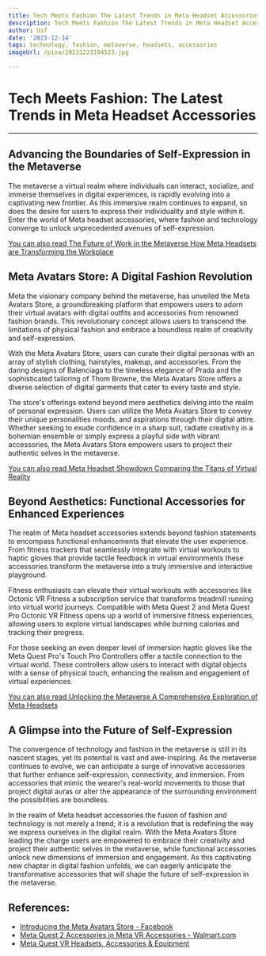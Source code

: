 ```yaml
---
title: Tech Meets Fashion The Latest Trends in Meta Headset Accessories
description: Tech Meets Fashion The Latest Trends in Meta Headset Accessories
author: Usf
date: '2023-12-14'
tags: technology, fashion, metaverse, headsets, accessories
imageUrl: /pixa/20231223104523.jpg

---
```

# Tech Meets Fashion: The Latest Trends in Meta  Headset Accessories

---
## Advancing the Boundaries of  Self-Expression in the Metaverse

The metaverse a virtual  realm where individuals can interact, socialize, and immerse themselves in digital experiences, is rapidly evolving into a captivating new  frontier. As this immersive realm continues to expand, so does the desire for users to express their individuality and  style within it. Enter the world  of Meta headset accessories, where fashion and  technology  converge to unlock unprecedented avenues of self-expression.

[You can also read The Future of Work in the Metaverse How Meta Headsets are Transforming the Workplace](The%20Future%20of%20Work%20in%20the%20Metaverse%20How%20Meta%20Headsets%20are%20Transforming%20the%20Workplace)


## Meta Avatars Store:  A  Digital Fashion Revolution

Meta the visionary company behind the metaverse, has unveiled the Meta Avatars Store, a groundbreaking platform that empowers users to  adorn their virtual avatars with digital outfits and accessories from renowned fashion brands. This revolutionary concept allows users to transcend the limitations of physical fashion and embrace a boundless realm of creativity and self-expression.

With the Meta  Avatars Store, users can curate their digital personas with an  array of stylish clothing, hairstyles, makeup, and accessories. From  the daring  designs of Balenciaga to the timeless elegance of Prada and the sophisticated tailoring  of Thom Browne, the Meta Avatars Store offers  a diverse selection of digital garments that cater to every taste and style.

The store's  offerings extend beyond mere aesthetics delving into the realm of personal expression. Users can utilize the  Meta Avatars  Store to convey their unique personalities moods,  and aspirations through their digital attire. Whether seeking to exude confidence in a sharp suit, radiate creativity in  a bohemian ensemble or simply express a playful side with  vibrant accessories, the Meta Avatars Store empowers users to project their authentic selves in the metaverse.

[You  can also read Meta Headset Showdown Comparing the Titans of Virtual Reality](Meta%20Headset%20Showdown%20Comparing%20the%20Titans%20of%20Virtual%20Reality)


##  Beyond Aesthetics:  Functional Accessories for Enhanced Experiences

The realm of Meta headset accessories extends beyond fashion statements to encompass  functional enhancements that elevate the user experience. From fitness trackers that seamlessly integrate with virtual workouts  to haptic gloves  that provide tactile feedback in virtual environments these accessories transform the metaverse into a  truly immersive and  interactive playground.

Fitness enthusiasts can elevate their  virtual workouts with accessories like Octonic VR Fitness a subscription  service that  transforms treadmill running into virtual world journeys.  Compatible with Meta Quest 2  and Meta Quest Pro Octonic VR Fitness opens up a  world of immersive fitness experiences, allowing users  to explore virtual landscapes while burning calories and  tracking their progress.

For those seeking an even deeper level of immersion haptic gloves like the Meta  Quest Pro's Touch Pro Controllers offer a tactile  connection to the virtual world. These controllers allow users to  interact with digital objects with a sense of physical touch, enhancing the  realism and engagement of  virtual experiences.

[You can also read Unlocking the Metaverse A Comprehensive Exploration of Meta Headsets](Unlocking%20the%20Metaverse%20A%20Comprehensive%20Exploration%20of%20Meta%20Headsets)


## A Glimpse into the Future of Self-Expression

The convergence of technology and fashion  in the metaverse is still  in its  nascent stages, yet its potential is vast and awe-inspiring. As the metaverse continues to evolve, we can anticipate a surge of innovative accessories that further enhance self-expression, connectivity,  and immersion. From accessories  that mimic the wearer's real-world movements to those  that project  digital auras or alter the appearance of the surrounding environment the possibilities are boundless.

In the realm of Meta headset accessories the fusion of fashion and technology is not merely a trend; it is  a revolution that is redefining the way we express ourselves in the digital realm. With the  Meta Avatars Store  leading the charge users are empowered  to embrace  their creativity and project their authentic selves in the  metaverse,  while functional accessories unlock  new dimensions of immersion and  engagement. As this captivating new chapter in digital  fashion unfolds, we can eagerly anticipate the transformative  accessories that will shape the future  of self-expression in the metaverse.

## References:
- [Introducing the Meta Avatars Store - Facebook](https://about.fb.com/news/2022/06/introducing-the-meta-avatars-store/)
- [Meta Quest 2 Accessories in Meta VR Accessories - Walmart.com](https://www.walmart.com/browse/video-games/meta-quest-2-accessories/2636_5454301_3444947_4397268_3932845)
- [Meta Quest VR Headsets, Accessories & Equipment](https://www.meta.com/quest/)
